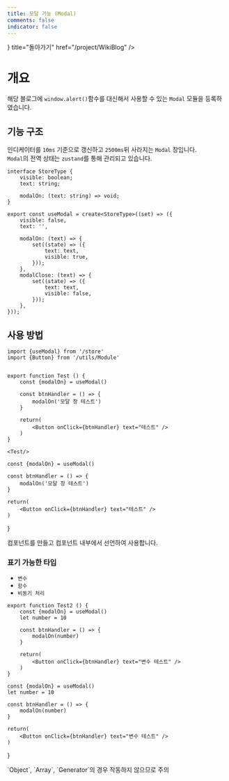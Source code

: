 ```yaml
---
title: 모달 기능 (Modal)
comments: false
indicator: false
---
```



<Cards>
<Card icon={<Icon.arrow_left/>} title="돌아가기" href="/project/WikiBlog" />
</Cards>

# 개요

해당 블로그에 `window.alert()`함수를 대신해서 사용할 수 있는 `Modal` 모듈을 등록하였습니다.

## 기능 구조

인디케이터를 `10ms` 기준으로 갱신하고 `2500ms`뒤 사라지는 `Modal` 창입니다.<br/>
`Modal`의 전역 상태는 `zustand`를 통해 관리되고 있습니다.

```tsx filename="store.tsx"
interface StoreType {
    visible: boolean;
    text: string;

    modalOn: (text: string) => void;
}

export const useModal = create<StoreType>((set) => ({
    visible: false,
    text: '',

    modalOn: (text) => {
        set((state) => ({
            text: text,
            visible: true,
        }));
    },
    modalClose: (text) => {
        set((state) => ({
            text: text,
            visible: false,
        }));
    },
}));
```


## 사용 방법

```mdx filename="Markdown"
import {useModal} from '/store'
import {Button} from '/utils/Module'


export function Test () {
    const {modalOn} = useModal()

    const btnHandler = () => {
        modalOn('모달 창 테스트')
    }

    return(
        <Button onClick={btnHandler} text="테스트" />
    )
}

<Test/>
```

    const {modalOn} = useModal()

    const btnHandler = () => {
        modalOn('모달 창 테스트')
    }

    return(
        <Button onClick={btnHandler} text="테스트" />
    )
}

<Preview>
<Test/>
</Preview>

컴포넌트를 만들고 컴포넌트 내부에서 선언하여 사용합니다.


### 표기 가능한 타입
- `변수`
- `함수`
- `비동기 처리`


```mdx filename="Markdown"
export function Test2 () {
    const {modalOn} = useModal()
    let number = 10

    const btnHandler = () => {
        modalOn(number)
    }

    return(
        <Button onClick={btnHandler} text="변수 테스트" />
    )
}
```

    const {modalOn} = useModal()
    let number = 10

    const btnHandler = () => {
        modalOn(number)
    }

    return(
        <Button onClick={btnHandler} text="변수 테스트" />
    )
}

<Preview>
<Test2/>
</Preview>


<Callout type="error">
`Object`, `Array`, `Generator`의 경우 작동하지 않으므로 주의
</Callout>